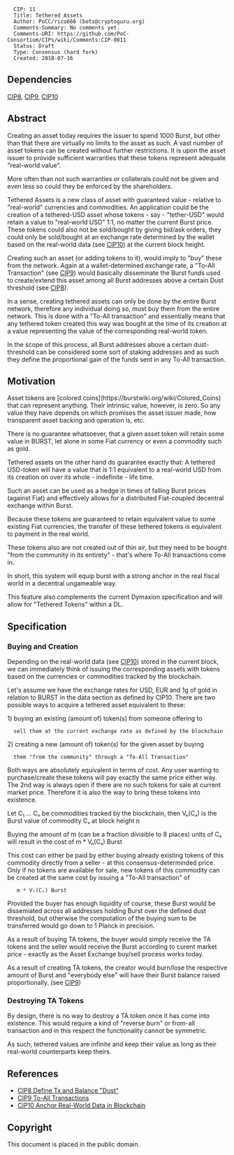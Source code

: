 <pre>
  CIP: 11
  Title: Tethered Assets
  Author: PoCC/rico666 (bots@cryptoguru.org)
  Comments-Summary: No comments yet.
  Comments-URI: https://github.com/PoC-Consortium/CIPs/wiki/Comments:CIP-0011
  Status: Draft
  Type: Consensus (hard fork)
  Created: 2018-07-16
</pre>

==Dependencies==

[[cip-0008.mediawiki|CIP8]], [[cip-0009.mediawiki|CIP9]], [[cip-0010.mediawiki|CIP10]]

==Abstract==

Creating an asset today requires the issuer to spend 1000 Burst, but
other than that there are virtually no limits to the asset as such. A
vast number of asset tokens can be created without further
restrictions. It is upon the asset issuer to provide sufficient
warranties that these tokens represent adequate "real-world value".

More often than not such warranties or collaterals could not be given
and even less so could they be enforced by the shareholders.

Tethered Assets is a new class of asset with guaranteed value -
relative to "real-world" currencies and commodities. An application
could be the creation of a tethered-USD asset whose tokens - say -
"tether-USD" would retain a value to "real-world USD" 1:1, no matter
the current Burst price. These tokens could also not be sold/bought by
giving bid/ask orders, they could only be sold/bought at an exchange
rate determined by the wallet based on the real-world data (see
[[cip-0010.mediawiki|CIP10]]) at the current block height.

Creating such an asset (or adding tokens to it), would imply to "buy"
these from the network. Again at a wallet-determined exchange rate, a
"To-All Transaction" (see [[cip-0009.mediawiki|CIP9]]) would basically
disseminate the Burst funds used to create/extend this asset among all
Burst addresses above a certain Dust threshold (see
[[cip-0008.mediawiki|CIP8]]).

In a sense, creating tethered assets can only be done by the entire
Burst network, therefore any individual doing so, must buy them from
the entire network. This is done with a "To-All transaction" and
essentially means that any tethered token created this way was bought
at the time of its creation at a value representing the value of the
corresponding real-world token.

In the scope of this process, all Burst addresses above a certain
dust-threshold can be considered some sort of staking addresses and as
such they define the proportional gain of the funds sent in any To-All
transaction.


==Motivation==

Asset tokens are [colored
coins](https://burstwiki.org/wiki/Colored_Coins) that can represent
anything. Their intrinsic value, however, is zero. So any value they
have depends on which promises the asset issuer made, how transparent
asset backing and operation is, etc.

There is no guarantee whatsoever, that a given asset token will retain
some value in BURST, let alone in some Fiat currency or even a
commodity such as gold.

Tethered assets on the other hand do guarantee exactly that: A
tethered USD-token will have a value that is 1:1 equivalent to a
real-world USD from its creation on over its whole - indefinite - life
time.

Such an asset can be used as a hedge in times of falling Burst prices
(against Fiat) and effectively allows for a distributed Fiat-coupled
decentral exchange within Burst.

Because these tokens are guaranteed to retain equivalent value to some
existing Fiat currencies, the transfer of these tethered tokens is
equivalent to payment in the real world.

These tokens also are not created out of thin air, but they need to be
bought "from the community in its entirety" - that's where To-All
transactions come in.

In short, this system will equip burst with a strong anchor in the
real fiscal world in a decentral ungameable way.

This feature also complements the current Dymaxion specification and
will allow for "Tethered Tokens" within a DL.

==Specification==

===Buying and Creation===

Depending on the real-world data (see [[cip-0010.mediawiki|CIP10]])
stored in the current block, we can immediately think of issuing the
corresponding assets with tokens based on the currencies or
commodities tracked by the blockchain.

Let's assume we have the exchange rates for USD, EUR and 1g of gold in
relation to BURST in the data section as defined by CIP10. There are
two possible ways to acquire a tethered asset equivalent to these:

1) buying an existing (amount of) token(s) from someone offering to
   sell them at the current exchange rate as defined by the blockchain

2) creating a new (amount of) token(s) for the given asset by buying
   them "from the community" through a "To-All Transaction"

Both ways are absolutely equivalent in terms of cost. Any user wanting
to purchase/create these tokens will pay exactly the same price either
way. The 2nd way is always open if there are no such tokens for sale
at current market price. Therefore it is also the way to bring these
tokens into existence.

Let C₁ ... Cₙ be commodities tracked by the blockchain, then Vₙ(Cₓ) is
the Burst value of commodity Cₓ at block height n

Buying the amount of m (can be a fraction divisible to 8 places) units
of Cₓ will result in the cost of m * Vₙ(Cₓ) Burst

This cost can either be paid by either buying already existing tokens
of this commodity directly from a seller - at this
consensus-determinded price. Only if no tokens are available for sale,
new tokens of this commodity can be created at the same cost by
issuing a "To-All transaction" of

    m * Vₙ(Cₓ) Burst

Provided the buyer has enough liquidity of course, these Burst would
be dissemiated across all addresses holding Burst over the defined
dust threshold, but otherwise the computation of the buying sum to be
transferred would go down to 1 Planck in precision.

As a result of buying TA tokens, the buyer would simply receive the TA
tokens and the seller would receive the Burst according to curent
market price - exactly as the Asset Exchange buy/sell process works
today.

As a result of creating TA tokens, the creator would burn/lose the
respective amount of Burst and "everybody else" will have their Burst
balance raised proportionally. (see [[cip-0009.mediawiki|CIP9]])

===Destroying TA Tokens===

By design, there is no way to destroy a TA token once it has come into
existence. This would require a kind of "reverse burn" or from-all
transaction and in this respect the functionality cannot be symmetric.

As such, tethered values are infinite and keep their value as long as
their real-world counterparts keep theirs.

== References ==

* [[cip-0008.mediawiki|CIP8 Define Tx and Balance "Dust"]]
* [[cip-0009.mediawiki|CIP9 To-All Transactions]]
* [[cip-0010.mediawiki|CIP10 Anchor Real-World Data in Blockchain]]

== Copyright ==

This document is placed in the public domain.
